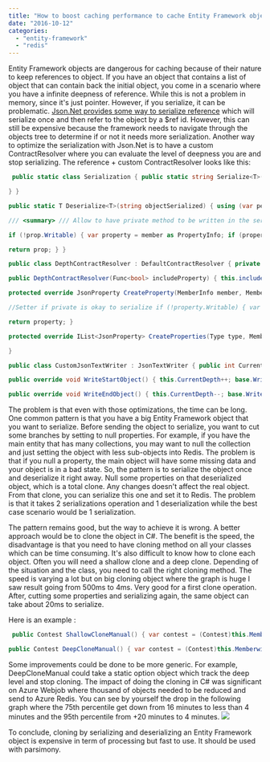```yaml
---
title: "How to boost caching performance to cache Entity Framework object"
date: "2016-10-12"
categories: 
  - "entity-framework"
  - "redis"
---
```


Entity Framework objects are dangerous for caching because of their nature to keep references to object. If you have an object that contains a list of object that can contain back the initial object, you come in a scenario where you have a infinite deepness of reference. While this is not a problem in memory, since it's just pointer. However, if you serialize, it can be problematic. [Json.Net provides some way to serialize reference](http://patrickdesjardins.com/blog/serializing-complex-object-for-redis) which will serialize once and then refer to the object by a $ref id. However, this can still be expensive because the framework needs to navigate through the objects tree to determine if or not it needs more serialization. Another way to optimize the serialization with Json.Net is to have a custom ContractResolver where you can evaluate the level of deepness you are and stop serializing. The reference + custom ContractResolver looks like this: 
```csharp
 public static class Serialization { public static string Serialize<T>(T objectToSerialize, int maxDepth = 5) { using (var performanceLog = new GlimpseCodeSection("Serialize")) { using (var strWriter = new StringWriter()) { using (var jsonWriter = new CustomJsonTextWriter(strWriter)) { Func<bool> include = () => jsonWriter != null && jsonWriter.CurrentDepth <= maxDepth; var resolver = new DepthContractResolver(include); var serializer = new JsonSerializer(); serializer.Formatting = Formatting.Indented; serializer.ContractResolver = resolver; serializer.ReferenceLoopHandling = ReferenceLoopHandling.Serialize; serializer.PreserveReferencesHandling = PreserveReferencesHandling.Objects; serializer.TypeNameHandling = TypeNameHandling.All; serializer.ConstructorHandling = ConstructorHandling.AllowNonPublicDefaultConstructor; serializer.NullValueHandling = NullValueHandling.Include; serializer.Serialize(jsonWriter, objectToSerialize); } return strWriter.ToString(); }

} }

public static T Deserialize<T>(string objectSerialized) { using (var performanceLog = new GlimpseCodeSection("Deserialize")) { var contractResolver = new PrivateResolver(); var obj = JsonConvert.DeserializeObject<T>(objectSerialized , new JsonSerializerSettings { ReferenceLoopHandling = ReferenceLoopHandling.Serialize, PreserveReferencesHandling = PreserveReferencesHandling.Objects, TypeNameHandling = TypeNameHandling.All, ConstructorHandling = ConstructorHandling.AllowNonPublicDefaultConstructor, ContractResolver = contractResolver, NullValueHandling = NullValueHandling.Include }); return obj; } }

/// <summary> /// Allow to have private method to be written in the serialization /// </summary> public class PrivateResolver : DefaultContractResolver { protected override JsonProperty CreateProperty(MemberInfo member, MemberSerialization memberSerialization) { var prop = base.CreateProperty(member, memberSerialization);

if (!prop.Writable) { var property = member as PropertyInfo; if (property != null) { var hasPrivateSetter = property.GetSetMethod(true) != null; prop.Writable = hasPrivateSetter; } }

return prop; } }

public class DepthContractResolver : DefaultContractResolver { private readonly Func<bool> includeProperty;

public DepthContractResolver(Func<bool> includeProperty) { this.includeProperty = includeProperty; }

protected override JsonProperty CreateProperty(MemberInfo member, MemberSerialization memberSerialization) { var property = base.CreateProperty(member, memberSerialization); //See if we should serialize with the depth var shouldSerialize = property.ShouldSerialize; property.ShouldSerialize = obj => this.includeProperty() && (shouldSerialize == null || shouldSerialize(obj));

//Setter if private is okay to serialize if (!property.Writable) { var propertyInfo = member as PropertyInfo; if (propertyInfo != null) { var hasPrivateSetter = propertyInfo.GetSetMethod(true) != null; property.Writable = hasPrivateSetter; } }

return property; }

protected override IList<JsonProperty> CreateProperties(Type type, MemberSerialization memberSerialization) { IList<JsonProperty> props = base.CreateProperties(type, memberSerialization); var propertyToSerialize = new List<JsonProperty>(); foreach (var property in props) { if (property.Writable) { propertyToSerialize.Add(property); } else { var propertyInfo = type.GetProperty(property.PropertyName); if (propertyInfo != null) { var hasPrivateSetter = propertyInfo.GetSetMethod(true) != null; if (hasPrivateSetter) { propertyToSerialize.Add(property); } } } } return propertyToSerialize; }

}

public class CustomJsonTextWriter : JsonTextWriter { public int CurrentDepth { get; private set; } = 0; public CustomJsonTextWriter(TextWriter textWriter) : base(textWriter) { }

public override void WriteStartObject() { this.CurrentDepth++; base.WriteStartObject(); }

public override void WriteEndObject() { this.CurrentDepth--; base.WriteEndObject(); } } } 
```

The problem is that even with those optimizations, the time can be long. One common pattern is that you have a big Entity Framework object that you want to serialize. Before sending the object to serialize, you want to cut some branches by setting to null properties. For example, if you have the main entity that has many collections, you may want to null the collection and just setting the object with less sub-objects into Redis. The problem is that if you null a property, the main object will have some missing data and your object is in a bad state. So, the pattern is to serialize the object once and deserialize it right away. Null some properties on that deserialized object, which is a total clone. Any changes doesn't affect the real object. From that clone, you can serialize this one and set it to Redis. The problem is that it takes 2 serializations operation and 1 deserialization while the best case scenario would be 1 serialization.

The pattern remains good, but the way to achieve it is wrong. A better approach would be to clone the object in C#. The benefit is the speed, the disadvantage is that you need to have cloning method on all your classes which can be time consuming. It's also difficult to know how to clone each object. Often you will need a shallow clone and a deep clone. Depending of the situation and the class, you need to call the right cloning method. The speed is varying a lot but on big cloning object where the graph is huge I saw result going from 500ms to 4ms. Very good for a first clone operation. After, cutting some properties and serializing again, the same object can take about 20ms to serialize.

Here is an example :


```csharp
 public Contest ShallowCloneManual() { var contest = (Contest)this.MemberwiseClone(); contest.RegistrationRules = this.registrationRules.DeepCloneManual(); contest.AllowedMarkets = this.AllowedMarkets?.ShallowCloneManual(); contest.ContestOrderType = this.contestOrderType?.DeepCloneManual(); contest.Creator = this.Creator?.ShallowCloneManual(); contest.DailyStatistics = this.DailyStatistics?.ShallowCloneManual(); contest.InitialCapital = this.InitialCapital.DeepCloneManual(); contest.Moderators = this.Moderators?.ShallowCloneManual(); contest.Name = this.Name.DeepCloneManual(); contest.TransactionRules = this.TransactionRules.DeepCloneManual(); contest.StockRules = this.StockRules?.DeepCloneManual(); contest.ShortRules = this.ShortRules?.DeepCloneManual(); contest.OptionRules = this.OptionRules?.DeepCloneManual(); contest.Portefolios = this.Portefolios?.ShallowCloneManual(); return contest; }

public Contest DeepCloneManual() { var contest = (Contest)this.MemberwiseClone(); contest.RegistrationRules = this.registrationRules.DeepCloneManual(); contest.AllowedMarkets = this.AllowedMarkets?.ShallowCloneManual(); contest.ContestOrderType = this.contestOrderType?.DeepCloneManual(); contest.Creator = this.Creator?.ShallowCloneManual(); contest.DailyStatistics = this.DailyStatistics?.ShallowCloneManual(); contest.InitialCapital = this.InitialCapital.DeepCloneManual(); contest.Moderators = this.Moderators?.DeepCloneManual(); contest.Name = this.Name.DeepCloneManual(); contest.TransactionRules = this.TransactionRules.DeepCloneManual(); contest.StockRules = this.StockRules?.DeepCloneManual(); contest.ShortRules = this.ShortRules?.DeepCloneManual(); contest.OptionRules = this.OptionRules?.DeepCloneManual(); contest.Portefolios = this.Portefolios?.DeepCloneManual(); return contest; } 
```

Some improvements could be done to be more generic. For example, DeepCloneManual could take a static option object which track the deep level and stop cloning. The impact of doing the cloning in C# was significant on Azure Webjob where thousand of objects needed to be reduced and send to Azure Redis. You can see by yourself the drop in the following graph where the 75th percentile get down from 16 minutes to less than 4 minutes and the 95th percentile from +20 minutes to 4 minutes. ![](images/CustomCSharpClone-1024x363.png)

To conclude, cloning by serializing and deserializing an Entity Framework object is expensive in term of processing but fast to use. It should be used with parsimony.
